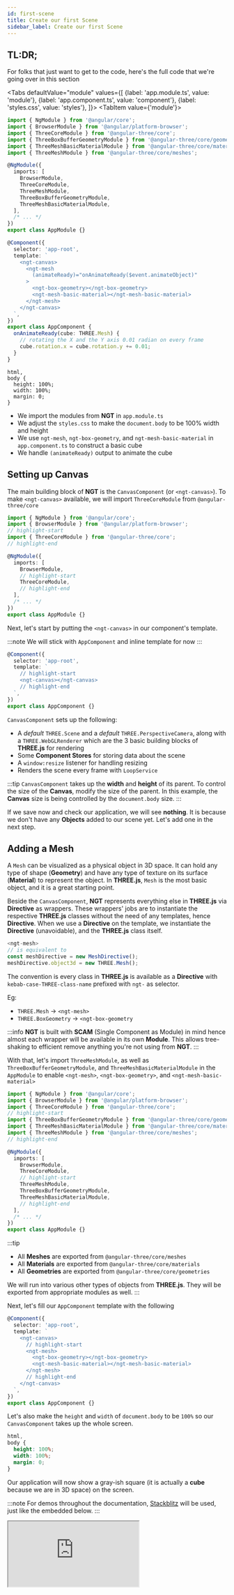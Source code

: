 ```yaml
---
id: first-scene
title: Create our first Scene
sidebar_label: Create our first Scene
---
```



## TL:DR;

For folks that just want to get to the code, here's the full code that we're going over in this section

<Tabs defaultValue="module"
      values={[
        {label: 'app.module.ts', value: 'module'},
        {label: 'app.component.ts', value: 'component'},
        {label: 'styles.css', value: 'styles'},
      ]}>
  <TabItem value={'module'}>

```ts
import { NgModule } from '@angular/core';
import { BrowserModule } from '@angular/platform-browser';
import { ThreeCoreModule } from '@angular-three/core';
import { ThreeBoxBufferGeometryModule } from '@angular-three/core/geometries';
import { ThreeMeshBasicMaterialModule } from '@angular-three/core/materials';
import { ThreeMeshModule } from '@angular-three/core/meshes';

@NgModule({
  imports: [
    BrowserModule,
    ThreeCoreModule,
    ThreeMeshModule,
    ThreeBoxBufferGeometryModule,
    ThreeMeshBasicMaterialModule,
  ],
  /* ... */
})
export class AppModule {}
```

  </TabItem>
  <TabItem value={'component'}>

```ts
@Component({
  selector: 'app-root',
  template: `
    <ngt-canvas>
      <ngt-mesh
        (animateReady)="onAnimateReady($event.animateObject)"
      >
        <ngt-box-geometry></ngt-box-geometry>
        <ngt-mesh-basic-material></ngt-mesh-basic-material>
      </ngt-mesh>
    </ngt-canvas>
  `,
})
export class AppComponent {
  onAnimateReady(cube: THREE.Mesh) {
    // rotating the X and the Y axis 0.01 radian on every frame
    cube.rotation.x = cube.rotation.y += 0.01;
  }
}
```

  </TabItem>
  <TabItem value={'styles'}>

```less
html,
body {
  height: 100%;
  width: 100%;
  margin: 0;
}
```

  </TabItem>
</Tabs>

- We import the modules from **NGT** in `app.module.ts`
- We adjust the `styles.css` to make the `document.body` to be 100% width and height
- We use `ngt-mesh`, `ngt-box-geometry`, and `ngt-mesh-basic-material` in `app.component.ts` to construct a basic cube
- We handle `(animateReady)` output to animate the cube

## Setting up Canvas

The main building block of **NGT** is the `CanvasComponent` (or `<ngt-canvas>`). To make `<ngt-canvas>` available, we will import `ThreeCoreModule` from `@angular-three/core`

```ts title="app.module.ts"
import { NgModule } from '@angular/core';
import { BrowserModule } from '@angular/platform-browser';
// highlight-start
import { ThreeCoreModule } from '@angular-three/core';
// highlight-end

@NgModule({
  imports: [
    BrowserModule,
    // highlight-start
    ThreeCoreModule,
    // highlight-end
  ],
  /* ... */
})
export class AppModule {}
```

Next, let's start by putting the `<ngt-canvas>` in our component's template.

:::note
We will stick with `AppComponent` and inline template for now
:::

```ts title="app.component.ts"
@Component({
  selector: 'app-root',
  template: `
    // highlight-start
    <ngt-canvas></ngt-canvas>
    // highlight-end
  `,
})
export class AppComponent {}
```

`CanvasComponent` sets up the following:

- A _default_ `THREE.Scene` and a _default_ `THREE.PerspectiveCamera`, along with a `THREE.WebGLRenderer` which are the 3 basic building blocks of **THREE.js** for rendering
- Some **Component Stores** for storing data about the scene
- A `window:resize` listener for handling resizing
- Renders the scene every frame with `LoopService`

:::tip
`CanvasComponent` takes up the **width** and **height** of its parent. To control the size of the **Canvas**, modify the size of the parent. In this example, the **Canvas** size is being controlled by the `document.body` size.
:::

If we save now and check our application, we will see **nothing**. It is because we don't have any **Objects** added to our scene yet. Let's add one in the next step.

## Adding a Mesh

A `Mesh` can be visualized as a physical object in 3D space. It can hold any type of shape (**Geometry**) and have any type of texture on its surface (**Material**) to represent the object. In **THREE.js**, `Mesh` is the most basic object, and it is a great starting point.

Beside the `CanvasComponent`, **NGT** represents everything else in **THREE.js** via **Directive** as wrappers. These wrappers' jobs are to instantiate the respective **THREE.js** classes without the need of any templates, hence **Directive**. When we use a **Directive** on the template, we instantiate the **Directive** (unavoidable), and the **THREE.js** class itself.

```ts
<ngt-mesh>
// is equivalent to
const meshDirective = new MeshDirective();
meshDirective.object3d = new THREE.Mesh();
```

The convention is every class in **THREE.js** is available as a **Directive** with `kebab-case-THREE-class-name` prefixed with `ngt-` as selector.

Eg:

- `THREE.Mesh` -> `<ngt-mesh>`
- `THREE.BoxGeometry` -> `<ngt-box-geometry`

:::info
**NGT** is built with **SCAM** (Single Component as Module) in mind hence almost each wrapper will be available in its own **Module**. This allows tree-shaking to efficient remove anything you're not using from **NGT**.
:::

With that, let's import `ThreeMeshModule`, as well as `ThreeBoxBufferGeometryModule`, and `ThreeMeshBasicMaterialModule` in the `AppModule` to enable `<ngt-mesh>`, `<ngt-box-geometry>`, and `<ngt-mesh-basic-material>`

```ts title="app.module.ts"
import { NgModule } from '@angular/core';
import { BrowserModule } from '@angular/platform-browser';
import { ThreeCoreModule } from '@angular-three/core';
// highlight-start
import { ThreeBoxBufferGeometryModule } from '@angular-three/core/geometries';
import { ThreeMeshBasicMaterialModule } from '@angular-three/core/materials';
import { ThreeMeshModule } from '@angular-three/core/meshes';
// highlight-end

@NgModule({
  imports: [
    BrowserModule,
    ThreeCoreModule,
    // highlight-start
    ThreeMeshModule,
    ThreeBoxBufferGeometryModule,
    ThreeMeshBasicMaterialModule,
    // highlight-end
  ],
  /* ... */
})
export class AppModule {}
```

:::tip

- All **Meshes** are exported from `@angular-three/core/meshes`
- All **Materials** are exported from `@angular-three/core/materials`
- All **Geometries** are exported from `@angular-three/core/geometries`

We will run into various other types of objects from **THREE.js**. They will be exported from appropriate modules as well.
:::

Next, let's fill our `AppComponent` template with the following

```ts title="app.component.ts"
@Component({
  selector: 'app-root',
  template: `
    <ngt-canvas>
      // highlight-start
      <ngt-mesh>
        <ngt-box-geometry></ngt-box-geometry>
        <ngt-mesh-basic-material></ngt-mesh-basic-material>
      </ngt-mesh>
      // highlight-end
    </ngt-canvas>
  `,
})
export class AppComponent {}
```

Let's also make the `height` and `width` of `document.body` to be `100%` so our `CanvasComponent` takes up the whole screen.

```css title="styles.css"
html,
body {
  height: 100%;
  width: 100%;
  margin: 0;
}
```

Our application will now show a gray-ish square (it is actually a **cube** because we are in 3D space) on the screen.

:::note
For demos throughout the documentation, [Stackblitz](https://stackblitz.com) will be used, just like the embedded below.
:::

<iframe src='https://stackblitz.com/edit/ngt-basic-demo?ctl=1&embed=1&file=src/app/app.component.ts&hideExplorer=1&view=preview'/>

Now that we can render _something_ on the screen with **NGT**, let's pause for a moment and examine the code that we added, specifically the **template** portion

```html
<ngt-canvas>
  <ngt-mesh>
    <ngt-box-geometry></ngt-box-geometry>
    <ngt-mesh-basic-material></ngt-mesh-basic-material>
  </ngt-mesh>
</ngt-canvas>
```

The above is **equivalent** to the following in vanilla **THREE.js** code

```ts
const scene = new THREE.Scene();
const camera = new THREE.PerspectiveCamera(75, width / height, 0.1, 1000);

const renderer = new THREE.WebGLRenderer();
renderer.setSize(window.innerWidth, window.innerHeight);
document.querySelector('ngt-canvas').appendChild(renderer.domElement);

const geometry = new THREE.BoxGeometry();
const material = new THREE.MeshBasicMaterial();
const mesh = new THREE.Mesh(geometry, material);

scene.add(mesh);

function animate() {
  requestAnimationFrame(animate);
  renderer.render(scene, camera);
}

animate();
```

When we place `<ngt-mesh>` inside of `<ngt-canvas>`, the `Mesh`, which is created by `MeshDirective`, is added to the `Scene` _automatically_ (`scene.add(mesh)`). Same concept with `<ngt-box-geometry>` and `<ngt-mesh-basic-material>`, the underlined `Geometry` and `Material` are added to the `Mesh` _automatically_. This is possible thanks to **Angular Dependency Injection**.

## Inputs

Most **Directives** in **NGT** have 3 types of Inputs:

- `args`
- `parameters`
- Normal inputs like `[color]`, `[scale]`, `[position]` etc...

### `args` (Constructor Arguments)

When we consult **THREE.js** documentation on [BoxGeometry](https://threejs.org/docs/index.html?q=geometry#api/en/geometries/BoxGeometry), we see that a `THREE.BoxGeometry` can be constructed with 6 arguments: `width`, `height`, `depth`, `widthSegments`, `heightSegments`, and `depthSegments`. Similarly, the `BoxBufferGeometryDirective`, or `<ngt-box-geometry>`, has an input `[args]` which takes in an array that represents the 6 arguments that `THREE.BoxGeometry` accepts.

```ts
const geometry = new THREE.BoxGeometry(2, 2, 2); // width: 2, height: 2, depth: 2
// is equivalent to
<ngt-box-geometry [args]="[2, 2, 2]"></ngt-box-geometry>
```

### `parameters` (Constructor Arguments w/ an option object)

On the other hand, when we consult **THREE.js** documentation on [MeshBasicMaterial](https://threejs.org/docs/index.html?q=basicma#api/en/materials/MeshBasicMaterial), we see that a `THREE.MeshBasicMaterial` can be constructed with a single option object: `parameters`. This applies to `MeshBasicMaterialDirective`, or `<ngt-mesh-basic-material>`, on which **NGT** exposes an input `[parameters]` which represents the option object that `THREE.MeshBasicMaterial` accepts.

```ts
const material = new THREE.MeshBasicMaterial({ color: 'red' });
// is equivalent to
<ngt-mesh-basic-material [parameters]="{color: 'red'}"></ngt-mesh-basic-material>
```

### Normal Inputs

All **Directives** will either have a mix of `[args]` or `[parameters]` together with some normal inputs. Most inputs will be assigned to the same property name on the **THREE.js** object that we are constructing.

Please check out the [API (coming soon)](./) section for more detailed information.

#### Shortcuts

Some inputs, like `color` or `position`, have `set()` method on them in vanilla **THREE.js**. For these inputs, **NGT** will call the `set()` method with the value of the input instead of assigning directly.

```ts
<ngt-mesh [position]="[1, 1, 1]"></ngt-mesh>
// the following is called under the hood
mesh.position.set(1, 1, 1);
```

### Exercise

- Try assign a `color` to `<ngt-mesh-basic-material>`
- Try assign a different `width`, `height`, and `depth` to `<ngt-box-geometry>` to make our cube a little bigger
- Try moving `<ngt-mesh>` around with `[position]`

## Animation

By default, `CanvasComponent` initializes an **Animation Loop** that runs on every frame _outside of Angular zone_ (Check [NgZone](https://angular.io/api/core/NgZone)) to maintain the framerate. Any **Directive** that has `(animateReady)` output exposed on them will be able to _participate_ in this **Animation Loop**.

`(animateReady)` is an `EventEmitter` where the `$event` contains the **THREE.js** object itself and a so-called `RenderState` which is the state of the current Canvas (Renderer, Camera, Scene, Viewport, etc...). Let's animate our cube

```ts title="app.component.ts"
@Component({
  selector: 'app-root',
  template: `
    <ngt-canvas>
      <ngt-mesh
        // highlight-start
        (animateReady)="onAnimateReady($event.animateObject)"
        // highlight-end
      >
        <ngt-box-geometry></ngt-box-geometry>
        <ngt-mesh-basic-material></ngt-mesh-basic-material>
      </ngt-mesh>
    </ngt-canvas>
  `,
})
export class AppComponent {
  // highlight-start
  onAnimateReady(cube: THREE.Mesh) {
    // rotating the X and the Y axis 0.01 radian on every frame
    cube.rotation.x = cube.rotation.y += 0.01;
  }
  // highlight-end
}
```

Check out the application now, and we will see a spinning cube

<iframe src='https://stackblitz.com/edit/ngt-basic-demo-animation?ctl=1&embed=1&file=src/app/app.component.ts&hideExplorer=1&view=preview' />

Congratulations! We have our first scene. In the next section, we will look into how to apply Lights to our scene to make it more dynamic.
